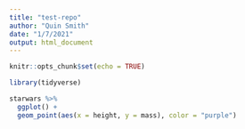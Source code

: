 ```yaml
---
title: "test-repo"
author: "Quin Smith"
date: "1/7/2021"
output: html_document
---
```


```r
knitr::opts_chunk$set(echo = TRUE)

library(tidyverse)
```

```r
starwars %>% 
  ggplot() +
  geom_point(aes(x = height, y = mass), color = "purple")
```




